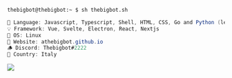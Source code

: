 ```zsh
thebigbot@thebigbot:~ $ sh thebigbot.sh
```

```csharp
🎏 Language: Javascript, Typescript, Shell, HTML, CSS, Go and Python (learning) 
💡 Framework: Vue, Svelte, Electron, React, Nextjs
🐧 OS: Linux
💎 Website: athebigbot.github.io
🪵 Discord: Thebigbot#2222 
🤌 Country: Italy
```

![](https://raw.githubusercontent.com/vshymanskyy/StandWithUkraine/main/badges/StandWithUkraine.svg)
